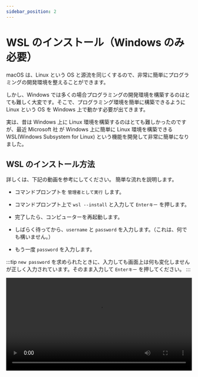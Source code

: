 ```yaml
---
sidebar_position: 2
---
```



# WSL のインストール（Windows のみ必要）

macOS は、Linux という OS と源流を同じくするので、非常に簡単にプログラミングの開発環境を整えることができます。

しかし、Windows では多くの場合プログラミングの開発環境を構築するのはとても難しく大変です。そこで、プログラミング環境を簡単に構築できるように Linux という OS を Windows 上で動かす必要が出てきます。

実は、昔は Windows 上に Linux 環境を構築するのはとても難しかったのですが、最近 Microsoft 社 が Windows 上に簡単に Linux 環境を構築できる WSL(Windows Subsystem for Linux) という機能を開発して非常に簡単になりました。

## WSL のインストール方法

詳しくは、下記の動画を参考にしてください。
簡単な流れを説明します。

- コマンドプロンプトを `管理者として実行` します。

- コマンドプロンプト上で `wsl --install` と入力して `Enterキー` を押します。

- 完了したら、コンピューターを再起動します。

- しばらく待ってから、`username` と `password` を入力します。（これは、何でも構いません。）

- もう一度 `password` を入力します。

:::tip
`new password` を求められたときに、入力しても画面上は何も変化しませんが正しく入力されています。そのまま入力して `Enterキー` を押してください。
:::

<video src={installWsl} controls width="100%" />

## Remote WSL のインストール方法

ここでは、VSCode で WSL 上のファイルに簡単にアクセスできる Remote WSL 拡張機能のインストール方法を紹介します。

[Visual Studio Code をインストールの項](/docs/03extras/1vscode/)を参考に VS Code をインストールしておいてください。

下記の動画を参考に VSCode に Remote WSL 拡張機能をインストールしてください。

- VSCode で拡張機能を検索して、インストールします。

<video src={installRemoteWsl} controls width="100%" />

## WSL の使い方

起動は、次の動画のようにします。

左下の緑のボタンを押して、`New WSL Window` をクリックすれば、WSL にアクセスすることができます。

<video src={startWsl} controls width="100%" />

次の動画のようにして、新しくプロジェクトフォルダを作成して、それを VSCode で開くことができます。

エクスプローラーのアドレスバーに `¥¥wsl$` と入力すると、WSL 上のファイルを表示することができます。さらに、`Ubuntu`、`home`、`ユーザー名` の順にクリックしていくことでホームフォルダに移動することができます。

その後、VSCode でそのフォルダを開きます。

<video src={openFolder} controls width="100%" />

ターミナルは、次の動画のようにして開くことができます。これで、Windows 上 でも学校の macOS のように Unix コマンドを使うことができるようになります。

<video src={openTerminal} controls width="100%" />
